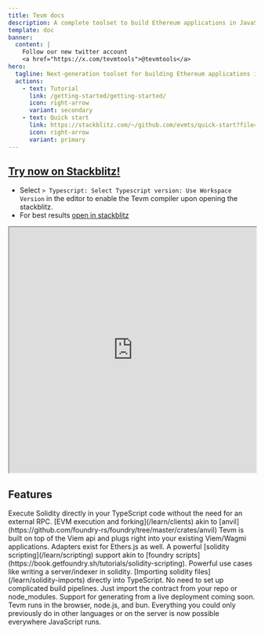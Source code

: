 ```yaml
---
title: Tevm docs
description: A complete toolset to build Ethereum applications in JavaScript 
template: doc
banner:
  content: |
    Follow our new twitter account
    <a href="https://x.com/tevmtools">@tevmtools</a>
hero:
  tagline: Next-generation toolset for building Ethereum applications in TypeScript
  actions:
    - text: Tutorial
      link: /getting-started/getting-started/
      icon: right-arrow
      variant: secondary
    - text: Quick start
      link: https://stackblitz.com/~/github.com/evmts/quick-start?file=README.md
      icon: right-arrow
      variant: primary
---
```



## [Try now on Stackblitz!](https://stackblitz.com/~/github.com/evmts/quick-start?file=src/fsPrecompile.ts:L5)

- Select `> Typescript: Select Typescript version: Use Workspace Version` in the editor to enable the Tevm compiler upon opening the stackblitz.
- For best results [open in stackblitz](https://stackblitz.com/github/evmts/quick-start/tree/main?embed=1&file=src/main.ts&hideNavigation=1&hideDevTools=true&terminalHeight=0&ctl=1)

<div height="500">
<iframe style="frameborder: 0; width:100%; height: 500px;" src="https://stackblitz.com/github/evmts/quick-start/tree/main?embed=1&file=src/main.ts&hideNavigation=1&hideDevTools=true&terminalHeight=0&ctl=1"></iframe>
</div>

## Features

<CardGrid>
	<Card title="Powerful Tevm memory devnet" icon="pencil">
		Execute Solidity directly in your TypeScript code without the need for an external RPC. [EVM execution and forking](/learn/clients) akin to [anvil](https://github.com/foundry-rs/foundry/tree/master/crates/anvil)
	</Card>
	<Card title="Familiar Viem actions api" icon="open-book">
		Tevm is built on top of the Viem api and plugs right into your existing Viem/Wagmi applications. Adapters exist for Ethers.js as well.
	</Card>
	<Card title="Solidity scripting" icon="add-document">
		A powerful [solidity scripting](/learn/scripting) support akin to [foundry scripts](https://book.getfoundry.sh/tutorials/solidity-scripting). Powerful use cases like writing a server/indexer in solidity.
	</Card>
	<Card title="Solidity imports" icon="setting">
		[Importing solidity files](/learn/solidity-imports) directly into TypeScript. No need to set up complicated build pipelines. Just import the contract from your repo or node_modules. Support for generating from a live deployment coming soon.
	</Card>
	<Card title="Runs in all environments" icon="open-book">
		Tevm runs in the browser, node.js, and bun. Everything you could only previously do in other languages or on the server is now possible everywhere JavaScript runs.
	</Card>
</CardGrid>

